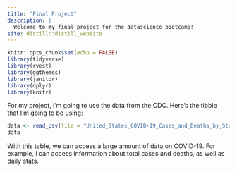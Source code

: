 ```yaml
---
title: "Final Project"
description: |
  Welcome to my final project for the datascience bootcamp!
site: distill::distill_website
---
```


```r
knitr::opts_chunk$set(echo = FALSE)
library(tidyverse)
library(rvest)
library(ggthemes)
library(janitor)
library(dplyr)
library(knitr)
```
For my project, I'm going to use the data from the CDC. Here's the tibble that I'm going to be using:

```r
data <- read_csv(file = "United_States_COVID-19_Cases_and_Deaths_by_State_over_Time.csv", show_col_types = FALSE)
data
```

With this table, we can access a large amount of data on COVID-19. For example, I can access information about total cases and deaths, as well as daily stats.